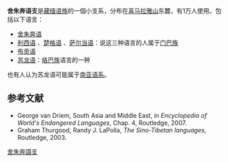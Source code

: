 {{expand|time=2009-10-20T03:21:08+00:00}}
{{Infobox Language family
|name=舍朱奔语支
|altname=布贡语支、Kho-Bwa（火水）
|region=[[喜马拉雅山|喜马拉雅山]]东麓
|familycolor=Sino-Tibetan
|fam1=[[漢藏語系|漢藏語系]]
|fam2=[[藏緬語族|藏緬語族]]
|iso5=無
}}
'''舍朱奔语支'''是[[藏缅语族|藏缅语族]]的一個小支系，分布在[[喜马拉雅山|喜马拉雅山]]东麓，有1万人使用。包括以下语言：
*[[舍朱奔语|舍朱奔语]] {{SIL|sdp}}
*[[利西语|利西语]] {{SIL|lsh}}、[[楚格语|楚格语]] {{SIL|cvg}}、[[萨尔当语|萨尔当语]]{{SIL|onp}}：说这三种语言的人属于[[门巴族|门巴族]]
*[[布贡语|布贡语]] {{SIL|bgg}}
*[[苏龙语|苏龙语]]：[[珞巴族|珞巴族]]语言的一种
也有人认为苏龙语可能属于[[南亚语系|南亚语系]]。

==参考文献==
*George van Driem, South Asia and Middle East, in ''Encyclopedia of World's Endangered Languages'', Chap. 4, Routledge, 2007.
*Graham Thurgood, Randy J. LaPolla, ''The Sino-Tibetan languages'', Routledge, 2003.

[[Category:舍朱奔語支|]]